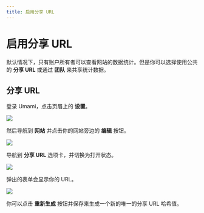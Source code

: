 ```yaml
---
title: 启用分享 URL
---
```


# 启用分享 URL

默认情况下，只有账户所有者可以查看网站的数据统计。但是你可以选择使用公共的 **分享 URL** 或通过 **团队** 来共享统计数据。

## 分享 URL

登录 Umami，点击页眉上的 **设置**。

<img src="/images/v2/navbar-settings.png" />

然后导航到 **网站** 并点击你的网站旁边的 **编辑** 按钮。

<img src="/images/v2/website-edit.png" />

导航到 **分享 URL** 选项卡，并切换为打开状态。

<img src="/images/v2/share-url.png" />

弹出的表单会显示你的 URL。

<img src="/images/v2/share-url-form.png" />

你可以点击 **重新生成** 按钮并保存来生成一个新的唯一的分享 URL 哈希值。

